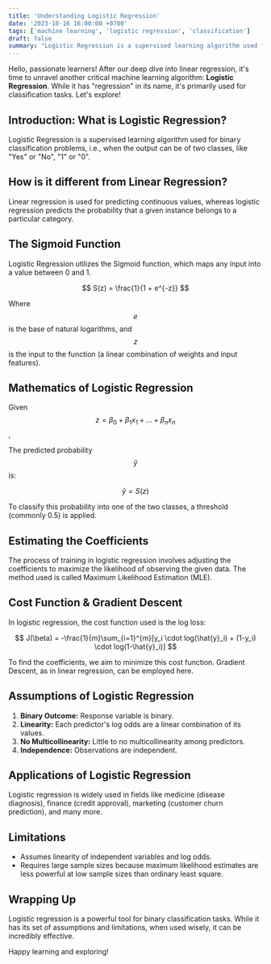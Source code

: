 ```yaml
---
title: 'Understanding Logistic Regression'
date: '2023-10-16 16:00:00 +0700'
tags: ['machine learning', 'logistic regression', 'classification']
draft: false
summary: "Logistic Regression is a supervised learning algorithm used for binary classification problems, i.e., when the output can be of two classes, like 'Yes' or 'No', '1' or '0'."
---
```


Hello, passionate learners! After our deep dive into linear regression, it's time to unravel another critical machine learning algorithm: **Logistic Regression**. While it has "regression" in its name, it's primarily used for classification tasks. Let's explore!

## Introduction: What is Logistic Regression?

Logistic Regression is a supervised learning algorithm used for binary classification problems, i.e., when the output can be of two classes, like "Yes" or "No", "1" or "0".

## How is it different from Linear Regression?

Linear regression is used for predicting continuous values, whereas logistic regression predicts the probability that a given instance belongs to a particular category.

## The Sigmoid Function

Logistic Regression utilizes the Sigmoid function, which maps any input into a value between 0 and 1.

$$
S(z) = \frac{1}{1 + e^{-z}} 
$$

Where $$ e $$ is the base of natural logarithms, and $$ z $$ is the input to the function (a linear combination of weights and input features).

## Mathematics of Logistic Regression

Given $$ z = \beta_0 + \beta_1x_1 + ... + \beta_nx_n $$,

The predicted probability $$ \hat{y} $$ is:

$$
 \hat{y} = S(z) 
$$

To classify this probability into one of the two classes, a threshold (commonly 0.5) is applied.

## Estimating the Coefficients

The process of training in logistic regression involves adjusting the coefficients to maximize the likelihood of observing the given data. The method used is called Maximum Likelihood Estimation (MLE).

## Cost Function & Gradient Descent

In logistic regression, the cost function used is the log loss:

$$
J(\beta) = -\frac{1}{m}\sum_{i=1}^{m}[y_i \cdot log(\hat{y}_i) + (1-y_i) \cdot log(1-\hat{y}_i)]
$$

To find the coefficients, we aim to minimize this cost function. Gradient Descent, as in linear regression, can be employed here.

## Assumptions of Logistic Regression

1. **Binary Outcome:** Response variable is binary.
2. **Linearity:** Each predictor's log odds are a linear combination of its values.
3. **No Multicollinearity:** Little to no multicollinearity among predictors.
4. **Independence:** Observations are independent.

## Applications of Logistic Regression

Logistic regression is widely used in fields like medicine (disease diagnosis), finance (credit approval), marketing (customer churn prediction), and many more.

## Limitations

- Assumes linearity of independent variables and log odds.
- Requires large sample sizes because maximum likelihood estimates are less powerful at low sample sizes than ordinary least square.
  
## Wrapping Up

Logistic regression is a powerful tool for binary classification tasks. While it has its set of assumptions and limitations, when used wisely, it can be incredibly effective.

Happy learning and exploring!
